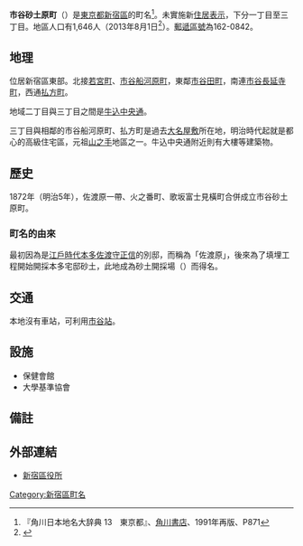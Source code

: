 {{Pathnav|日本|東京都|新宿區|frame=1}}
{{Infobox Settlement
|official_name = 市谷砂土原町
|native_name =
|settlement_type = [[町|町]]
|image_skyline =
|imagesize =
|image_caption =
|image_flag =
|image_seal =
| image_map =
| map_caption =
| pushpin_map =
|subdivision_type = [[國家|國家]]
|subdivision_name = [[File:Flag_of_Japan.svg|border]] [[日本|日本]]
|subdivision_type1 = [[都道府縣|都道府縣]]
|subdivision_name1 = [[File:Flag_of_Tokyo_Prefecture.svg|25px]] [[東京都|東京都]]
|subdivision_type2 = [[東京都區部|特別區]]
|subdivision_name2 = [[File:Flag_of_Shinjuku,_Tokyo.svg|25px]] [[新宿區|新宿區]]
|established_title =
|established_date =
|government_type =
|leader_title =
|leader_name =
|area_magnitude =
|area_total_sq_mi =
|area_total_km2 =
|area_land_sq_mi =
|area_land_km2 =
|area_urban_sq_mi =
|area_urban_km2 =
|area_metro_km2 =
|area_metro_sq_mi =
|population_as_of= 2013年（平成25年）8月1日
|population_footnotes =
|population_total = 1646
|population_urban =
|population_metro =
|population_density_sq_mi =
|population_density_km2 =
| timezone = [[日本標準時間|JST]]
| utc_offset = +9
|timezone_DST =
|utc_offset_DST =
|latd=|latm=|lats=|latNS=
|longd=|longm=|longs=|longEW=
|elevation_footnotes=
|elevation_m =
|elevation_ft =
|postal_code_type = [[郵遞區號|郵遞區號]]
|postal_code = 162-0842
|area_code =
|website =
|footnotes =
}}
'''市谷砂土原町'''（{{jpn|j=市谷砂土原町|hg=いちがやさどはらちょう|rm=Ichigaya-sadoharachō|f=y}}）是[[東京都|東京都]][[新宿區|新宿區]]的町名<ref name="kado">『角川日本地名大辞典 13　東京都』、[[角川書店|角川書店]]、1991年再版、P871</ref>。未實施新[[住居表示|住居表示]]，下分一丁目至三丁目。地區人口有1,646人（2013年8月1日<ref>{{Cite web |url=http://www.city.shinjuku.lg.jp/content/000130038.xls |title=新宿区　住民基本台帳の町丁別世帯数及び男女別人口（日本人と外国人の合計） |access-date=2013-08-09 |archive-date=2014-08-19 |archive-url=https://web.archive.org/web/20140819083633/http://www.city.shinjuku.lg.jp/content/000130038.xls |dead-url=no }}</ref>）。[[郵遞區號|郵遞區號]]為162-0842。

== 地理 ==
位居新宿區東部。北接[[若宮町_(新宿區)|若宮町]]、[[市谷船河原町|市谷船河原町]]，東鄰[[市谷田町|市谷田町]]，南連[[市谷長延寺町|市谷長延寺町]]，西通[[払方町|払方町]]。

地域二丁目與三丁目之間是[[牛込中央通|牛込中央通]]。

三丁目與相鄰的市谷船河原町、払方町是過去[[大名屋敷|大名屋敷]]所在地，明治時代起就是都心的高級住宅區，元祖[[山之手|山之手]]地區之一。牛込中央通附近則有大樓等建築物。

== 歷史 ==
1872年（明治5年），佐渡原一帶、火之番町、歌坂富士見橫町合併成立市谷砂土原町。
===町名的由來===
最初因為是[[江戶時代|江戶時代]][[本多正信|本多佐渡守正信]]的別邸，而稱為「佐渡原」，後來為了填埋工程開始開採本多宅邸砂土，此地成為砂土開採場（{{lang-ja|砂土取り場}}）而得名。

==交通==
本地沒有車站，可利用[[市谷站|市谷站]]。

== 設施 ==
* 保健會館
* 大學基準協會

== 備註 ==
{{reflist}}

== 外部連結 ==
* [http://www.city.shinjuku.lg.jp/ 新宿區役所] {{Wayback|url=http://www.city.shinjuku.lg.jp/ |date=20130630141142 }}

{{新宿區的町名}}

{{DEFAULTSORT:Ichigaya-Sadoharacho}}
[[Category:新宿區町名|Category:新宿區町名]]